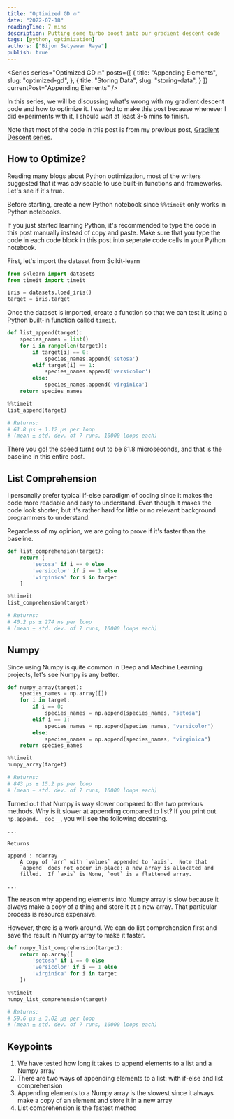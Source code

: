 ```yaml
---
title: "Optimized GD 🔥"
date: "2022-07-18"
readingTime: 7 mins
description: Putting some turbo boost into our gradient descent code
tags: [python, optimization]
authors: ["Bijon Setyawan Raya"]
publish: true
---
```


<Series
    series="Optimized GD 🔥"
    posts={[
        {
            title: "Appending Elements",
            slug: "optimized-gd",
        },
        {
            title: "Storing Data",
            slug: "storing-data",
        }
    ]}
    currentPost="Appending Elements"
/>

In this series, we will be discussing what's wrong with my gradient descent code and how to optimize it.
I wanted to make this post because whenever I did experiments with it, I should wait at least 3-5 mins to finish.

Note that most of the code in this post is from my previous post, [Gradient Descent series](/blog/gradient-descent).

## How to Optimize?

Reading many blogs about Python optimization, most of the writers suggested that it was adviseable to use built-in functions and frameworks.
Let's see if it's true.

Before starting, create a new Python notebook since `%%timeit` only works in Python notebooks.

If you just started learning Python, it's recommended to type the code in this post manually instead of copy and paste.
Make sure that you type the code in each code block in this post into seperate code cells in your Python notebook.

First, let's import the dataset from Scikit-learn

```python
from sklearn import datasets
from timeit import timeit

iris = datasets.load_iris()
target = iris.target
```

Once the dataset is imported, create a function so that we can test it using a Python built-in function called `timeit`. 

```python
def list_append(target):
    species_names = list()
    for i in range(len(target)):
        if target[i] == 0:
            species_names.append('setosa')
        elif target[i] == 1:
            species_names.append('versicolor')
        else:
            species_names.append('virginica')
    return species_names

%%timeit
list_append(target)

# Returns:
# 61.8 µs ± 1.12 µs per loop 
# (mean ± std. dev. of 7 runs, 10000 loops each)
```

There you go! the speed turns out to be 61.8 microseconds, and that is the baseline in this entire post.

## List Comprehension

I personally prefer typical if-else paradigm of coding since it makes the code more readable and easy to understand.
Even though it makes the code look shorter, but it's rather hard for little or no relevant background programmers to understand.

Regardless of my opinion, we are going to prove if it's faster than the baseline.

```python
def list_comprehension(target):
    return [
        'setosa' if i == 0 else
        'versicolor' if i == 1 else
        'virginica' for i in target
    ]

%%timeit
list_comprehension(target)

# Returns:
# 40.2 µs ± 274 ns per loop 
# (mean ± std. dev. of 7 runs, 10000 loops each)
```

## Numpy

Since using Numpy is quite common in Deep and Machine Learning projects, let's see Numpy is any better.

```python
def numpy_array(target):
    species_names = np.array([])
    for i in target:
        if i == 0:
            species_names = np.append(species_names, "setosa")
        elif i == 1:
            species_names = np.append(species_names, "versicolor")
        else:
            species_names = np.append(species_names, "virginica")
    return species_names

%%timeit
numpy_array(target)

# Returns:
# 843 µs ± 15.2 µs per loop 
# (mean ± std. dev. of 7 runs, 10000 loops each)
```

Turned out that Numpy is way slower compared to the two previous methods. Why is it slower at appending compared to list? If you print out `np.append.__doc__`, you will see the following docstring.

```text
...

Returns
-------
append : ndarray
    A copy of `arr` with `values` appended to `axis`.  Note that
    `append` does not occur in-place: a new array is allocated and
    filled.  If `axis` is None, `out` is a flattened array.

...
```

The reason why appending elements into Numpy array is slow because it always make a copy of a thing and store it at a new array. That particular process is resource expensive.

However, there is a work around. We can do list comprehension first and save the result in Numpy array to make it faster.

```python
def numpy_list_comprehension(target):
    return np.array([
        'setosa' if i == 0 else
        'versicolor' if i == 1 else
        'virginica' for i in target
    ])

%%timeit
numpy_list_comprehension(target)

# Returns:
# 59.6 µs ± 3.02 µs per loop 
# (mean ± std. dev. of 7 runs, 10000 loops each)
```

## Keypoints

1. We have tested how long it takes to append elements to a list and a Numpy array
2. There are two ways of appending elements to a list: with if-else and list comprehension
3. Appending elements to a Numpy array is the slowest since it always make a copy of an element and store it in a new array
4. List comprehension is the fastest method
